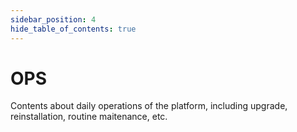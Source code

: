 ```yaml
---
sidebar_position: 4
hide_table_of_contents: true
---
```


# OPS

Contents about daily operations of the platform, including upgrade, reinstallation, routine maitenance, etc.


<IndexDocCardList />
